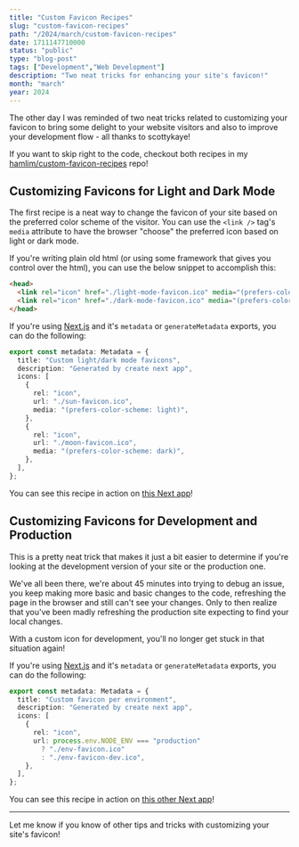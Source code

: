 ```yaml
---
title: "Custom Favicon Recipes"
slug: "custom-favicon-recipes"
path: "/2024/march/custom-favicon-recipes"
date: 1711147710000
status: "public"
type: "blog-post"
tags: ["Development","Web Development"]
description: "Two neat tricks for enhancing your site's favicon!"
month: "march"
year: 2024
---
```



The other day I was reminded of two neat tricks related to customizing your favicon to bring some delight to your website visitors and also to improve your development flow - all thanks to <TwitterMention>scottykaye</TwitterMention>!

<Callout>

If you want to skip right to the code, checkout both recipes in my [hamlim/custom-favicon-recipes](https://github.com/hamlim/custom-favicons-recipes) repo!

</Callout>

## Customizing Favicons for Light and Dark Mode

The first recipe is a neat way to change the favicon of your site based on the preferred color scheme of the visitor. You can use the `<link />` tag's `media` attribute
to have the browser "choose" the preferred icon based on light or dark mode.

If you're writing plain old html (or using some framework that gives you control over the html), you can use the below snippet to accomplish this:

```html
<head>
  <link rel="icon" href="./light-mode-favicon.ico" media="(prefers-color-scheme: light)" />
  <link rel="icon" href="./dark-mode-favicon.ico" media="(prefers-color-scheme: dark)" />
</head>
```

If you're using [Next.js](https://nextjs.org/) and it's `metadata` or `generateMetadata` exports, you can do the following:

```ts
export const metadata: Metadata = {
  title: "Custom light/dark mode favicons",
  description: "Generated by create next app",
  icons: [
    {
      rel: "icon",
      url: "./sun-favicon.ico",
      media: "(prefers-color-scheme: light)",
    },
    {
      rel: "icon",
      url: "./moon-favicon.ico",
      media: "(prefers-color-scheme: dark)",
    },
  ],
};
```

You can see this recipe in action on [this Next app](https://github.com/hamlim/custom-favicons-recipes/blob/main/apps/light-dark-favicons/app/layout.tsx)!

## Customizing Favicons for Development and Production

This is a pretty neat trick that makes it just a bit easier to determine if you're looking at the development version of your site or the production one.

We've all been there, we're about 45 minutes into trying to debug an issue, you keep making more basic and basic changes to the code, refreshing the page
in the browser and still can't see your changes. Only to then realize that you've been madly refreshing the production site expecting to find your
local changes.

With a custom icon for development, you'll no longer get stuck in that situation again!

If you're using [Next.js](https://nextjs.org/) and it's `metadata` or `generateMetadata` exports, you can do the following:

```ts
export const metadata: Metadata = {
  title: "Custom favicon per environment",
  description: "Generated by create next app",
  icons: [
    {
      rel: "icon",
      url: process.env.NODE_ENV === "production"
        ? "./env-favicon.ico"
        : "./env-favicon-dev.ico",
    },
  ],
};
```

You can see this recipe in action on [this other Next app](https://github.com/hamlim/custom-favicons-recipes/blob/main/apps/environment-favicons/app/layout.tsx)!

---

Let me know if you know of other tips and tricks with customizing your site's favicon!
